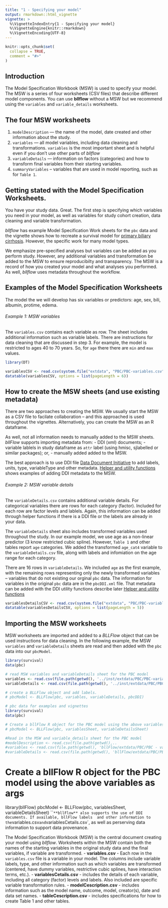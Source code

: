 ```yaml
---
title: "1 - Specifying your model"
output: rmarkdown::html_vignette
vignette: >
  %\VignetteIndexEntry{1 - Specifying your model}
  %\VignetteEngine{knitr::rmarkdown}
  %\VignetteEncoding{UTF-8}
---
```


```r
knitr::opts_chunk$set(
  collapse = TRUE,
  comment = "#>"
)
```
## Introduction
The Model Specification Workbook (MSW) is used to specify your model. The MSW is 
a series of four worksheets (CSV files) that describe different model components. 
You can use **bllflow** without a MSW but we recommend using the 
`variables` and `variable_details` worksheets. 
 
## The four MSW worksheets
1) `modelDescription` --- the name of the model, date created and other 
information about the study.
1) `variables` --- all model variables, including data cleaning and 
transformations. `variables` is the most important sheet and is helpful even if you don't use other parts of _bllflow_
1) `variableDetails` --- information on factors (categories) and how to transform
 final variables from their starting variables. 
1) `summaryVariables` -- variables that are used in model reporting, such as 
for `Table 1`. 

## Getting stated with the Model Specification Worksheets.
You have your study data. Great. The first step is specifying which variables you 
need in your model, as well as variables for study cohort creation, data cleaning and variable transformation. 

_bllflow_ has example Model Specification Work sheets for the `pbc` data and the 
vignette shows how to recreate a survival model for [primary biliary cirrhosis](https://aasldpubs.onlinelibrary.wiley.com/doi/pdf/10.1002/hep.1840100102). However, the specific work for many model types. 

We emphasize pre-specified analyses but 
variables can be added as you perform study. However, any additional 
variables and transformation be added to the MSW to ensure reproducibilty and 
transparency. The MSW is a record of how you created your model and what analyses
 you performed. As well, _bllflow_ uses metadata throughout the workflow. 

## Examples of the Model Specification Worksheets
The model the we will develop has six variables or predictors: age, sex, bili, albumin, protime, edema. 

###### Example 1: MSW variables
The `variables.csv` contains each variable as row. The sheet includes additional information such as variable labels. There are instructions for data cleaning that are discussed in step 3. For example, the model is restricted to ages 40 to 70 years. So, for `age` there there are `min` and `max` values. 

```r
library(DT)

variablesCSV <- read.csv(system.file("extdata", "PBC/PBC-variables.csv", package = "bllFlow"))
datatable(variablesCSV, options = list(pageLength = 6))
```

## How to create the MSW sheets (and use existing metadata)
There are two approaches to creating the MSW. We usually start the MSW as a CSV 
file to facilate collaboration -- and this approached is used throughout the 
vignettes. Alternatively, you can create the MSW as an R dataframe.

As well, not all information needs to manually added to the MSW sheets. _bllFlow_ supports importing metadata from:
- DDI (xml) documents;
- variable lablels in study dataframe as `attr` label (using hmisc, sjlabelled or
similar packages); or,
- manually added added to the MSW.

The best approach is to use DDI file [Data Document Initiative](https://www.ddialliance.org) to add labels, units, type, variableType and other metadata. [Helper and utility functions](vignettes/i_helper_functions.Rmd) shows examples of adding DDI metadata to the MSW. 

###### Example 2: MSW variable details
The `variableDetails.csv` contains additional variable details. For categorical variables there are rows for each category (factor). Included for each row are factor levels and lablels. Again, this information can be added through helper functions if there is a DDI file or the labels are already in your data. 

The `variableDetails` sheet also includes transformed variables used throughout the study. In our example model, we use age as a non-linear predictor (3 know restricted cubic spline). However, `Table 1` and other tables report `age` categories. We added the transformed `age_cat4` variable to the `variableDetails.csv` file, along with labels and infomiation on the age range for each category. 

There are 16 rows in `variableDetails`. We included `age` as the first example, with the remaining rows representing only the newly transformed variables -- variables that do not existing our orginal `pbc` data. The information for variables in the original `pbc` data are in the `pbcDDI.xml` file. That metadata can be added with the DDI utility functions describe later [Helper and utility functions](vignettes/i_helper_functions.Rmd)

```r
variablesDetailsCSV <- read.csv(system.file("extdata", "PBC/PBC-variableDetails.csv", package = "bllFlow"))
datatable(variablesDetailsCSV, options = list(pageLength = 5))
```

## Importing the MSW worksheets
MSW worksheets are imported and added to a _BLLFlow_ object that can be used instructions for data cleaning. In the following example, the MSW `variables` and `variableDetails` sheets are read and then added with the `pbc` data into our `pbcModel`.

```r
library(survival)
data(pbc)

# read MSW variables and variableDetails sheet for the PBC model
variables <- read.csv(file.path(getwd(), '../inst/extdata/PBC/PBC-variables.csv'))
variableDetails <- read.csv(file.path(getwd(), '../inst/extdata/PBC/PBC-variableDetails.csv'))

# create a BLLFlow object and add labels.
# pbcModel <- BLLFlow(pbc, variables, variableDetails, pbcDDI)

```

```r
# pbc data for examples and vignettes
library(survival)
data(pbc)
```

```r
# Create a bllFlow R object for the PBC model using the above variables as args
# pbcModel <- BLLFlow(pbc, variablesSheet, variableDetailsSheet)

#Read in the MSW and variable_details sheet for the PBC model
#modelDescription <- read.csv(file.path(getwd(),..
#variables <- read.csv(file.path(getwd(), 'bllFlow/extdata/PBC/PBC - variables.csv'))
#variableDetails <- read.csv(file.path(getwd(), 'bllFlow/extdata/PBC/PBC - variable_details.csv'))
```

# Create a bllFlow R object for the PBC model using the above variables as args
library(bllFlow)
pbcModel <- BLLFlow(pbc, variablesSheet, variableDetailsSheet)
```
**bllFlow** also supports the use of DDI documents. If available, bllFlow labels 
and other information to the `variables.csv` and `variablesCetails.csv`, as well
as perserving data information to support data provenance. 



The Model Specification Workbook (MSW) is the central document creating your 
model using _bllflow_. 
Worksheets within the MSW contain both the names of the starting variables in the original study 
data and the final variables, if variable are transformed. 
- **variables.csv** - Each row in the `variables.csv` file is a variable in your model. 
The columns include variable labels, type, and other information such as which 
variables are transformed (centered, have dummy variables, restrictive cubic 
splines, have interaction terms, etc.).
- **variablesCetails.csv** - includes the details of each variable, including all 
category (factor) levels and labels. Also included are  specific variable transformation 
rules.
- **modelCescription.csv** - includes information such as the model name, outcome, 
model, creator(s), date and data set names.
- **tableCescription.csv** - includes specifications for how to create Table 1 
and other tables.



